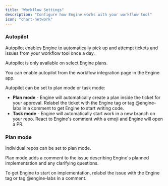 ```yaml
---
title: "Workflow Settings"
description: "Configure how Engine works with your workflow tool"
icon: "chart-network"
---
```


### **Autopilot**

Autopilot enables Engine to automatically pick up and attempt tickets and issues from your workflow tool once a day.

<Info>
  Autopilot is only available on select Engine plans.
</Info>

You can enable autopilot from the workflow integration page in the Engine app.

Autopilot can be set to plan mode or task mode:

- **Plan mode** - Engine will automatically create a plan inside the ticket for your approval. Relabel the ticket with the Engine tag or tag @engine-labs in a comment to get Engine to start writing code.
- **Task mode** - Engine will automatically start work in a new branch on your repo. React to Engine's comment with a emoji and Engine will open a PR.

### **Plan mode**

Individual repos can be set to plan mode.

Plan mode adds a comment to the issue describing Engine's planned implementation and any clarifying questions.

To get Engine to start on implementation, relabel the issue with the Engine tag or tag @engine-labs in a comment.